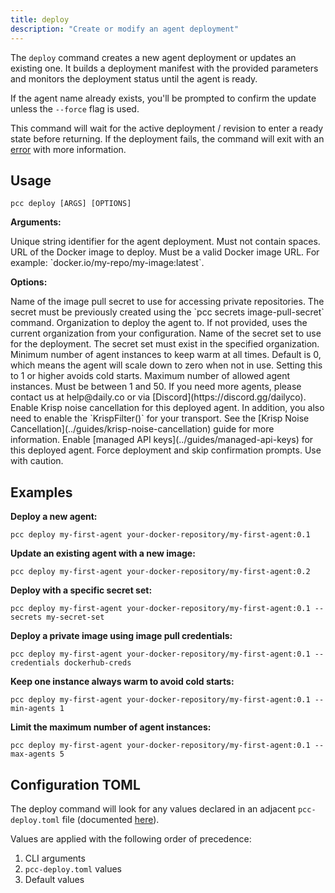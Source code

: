 ```yaml
---
title: deploy
description: "Create or modify an agent deployment"
---
```


The `deploy` command creates a new agent deployment or updates an existing one. It builds a deployment manifest with the provided parameters and monitors the deployment status until the agent is ready.

If the agent name already exists, you'll be prompted to confirm the update unless the `--force` flag is used.

This command will wait for the active deployment / revision to enter a ready state before returning. If the deployment fails, the command will exit with an [error](../fundamentals/error-codes) with more information.

## Usage

```shell
pcc deploy [ARGS] [OPTIONS]
```

**Arguments:**

<ParamField path="agent-name" type="string" required>
  Unique string identifier for the agent deployment. Must not contain spaces.
</ParamField>

<ParamField path="image" type="string" required>
  URL of the Docker image to deploy. Must be a valid Docker image URL. For
  example: `docker.io/my-repo/my-image:latest`.
</ParamField>

**Options:**

<ParamField path="--credentials / -c" type="string">
  Name of the image pull secret to use for accessing private repositories. The
  secret must be previously created using the `pcc secrets image-pull-secret`
  command.
</ParamField>

<ParamField path="--organization / -o" type="string">
  Organization to deploy the agent to. If not provided, uses the current
  organization from your configuration.
</ParamField>

<ParamField path="--secrets / -s" type="string">
  Name of the secret set to use for the deployment. The secret set must exist in
  the specified organization.
</ParamField>

<ParamField path="--min-agents / -min" type="number" default="0">
  Minimum number of agent instances to keep warm at all times. Default is 0,
  which means the agent will scale down to zero when not in use. Setting this to
  1 or higher avoids cold starts.
</ParamField>

<ParamField path="--max-agents / -max" type="number" default="50">
  Maximum number of allowed agent instances. Must be between 1 and 50. If you
  need more agents, please contact us at help@daily.co or via
  [Discord](https://discord.gg/dailyco).
</ParamField>

<ParamField path="--enable-krisp / -krisp" type="boolean" default="false">
  Enable Krisp noise cancellation for this deployed agent. In addition, you also
  need to enable the `KrispFilter()` for your transport. See the [Krisp Noise
  Cancellation](../guides/krisp-noise-cancellation) guide for more information.
</ParamField>

<ParamField path="--enable-managed-keys" type="boolean" default="false">
  Enable [managed API keys](../guides/managed-api-keys) for this deployed agent.
</ParamField>

<ParamField path="--force / -f" type="boolean" default="false">
  Force deployment and skip confirmation prompts. Use with caution.
</ParamField>

## Examples

**Deploy a new agent:**

```shell
pcc deploy my-first-agent your-docker-repository/my-first-agent:0.1
```

**Update an existing agent with a new image:**

```shell
pcc deploy my-first-agent your-docker-repository/my-first-agent:0.2
```

**Deploy with a specific secret set:**

```shell
pcc deploy my-first-agent your-docker-repository/my-first-agent:0.1 --secrets my-secret-set
```

**Deploy a private image using image pull credentials:**

```shell
pcc deploy my-first-agent your-docker-repository/my-first-agent:0.1 --credentials dockerhub-creds
```

**Keep one instance always warm to avoid cold starts:**

```shell
pcc deploy my-first-agent your-docker-repository/my-first-agent:0.1 --min-agents 1
```

**Limit the maximum number of agent instances:**

```shell
pcc deploy my-first-agent your-docker-repository/my-first-agent:0.1 --max-agents 5
```

## Configuration TOML

The deploy command will look for any values declared in an adjacent `pcc-deploy.toml` file (documented [here](../fundamentals/deploy#using-pcc-deploy-toml)).

Values are applied with the following order of precedence:

1. CLI arguments
2. `pcc-deploy.toml` values
3. Default values
